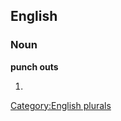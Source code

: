 
==English==

===Noun===
'''punch outs'''

# {{plural of|[[punch out]]}}

[[Category:English plurals]]
